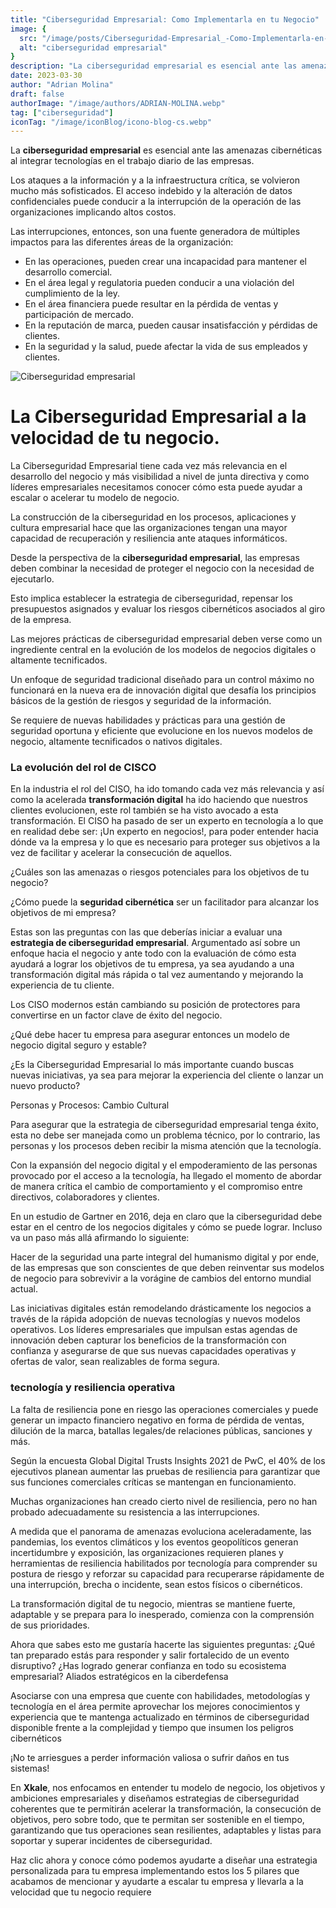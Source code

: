 ```yaml
---
title: "Ciberseguridad Empresarial: Como Implementarla en tu Negocio"
image: {
  src: "/image/posts/Ciberseguridad-Empresarial_-Como-Implementarla-en-tu-Negocio-1024x576.webp",
  alt: "ciberseguridad empresarial"
}
description: "La ciberseguridad empresarial es esencial ante las amenazas cibernéticas al integrar tecnologías en el trabajo diario de las empresas."
date: 2023-03-30
author: "Adrian Molina"
draft: false
authorImage: "/image/authors/ADRIAN-MOLINA.webp"
tag: ["ciberseguridad"]
iconTag: "/image/iconBlog/icono-blog-cs.webp"
---
```



La **ciberseguridad empresarial** es esencial ante las amenazas cibernéticas al integrar tecnologías en el trabajo diario de las empresas.

Los ataques a la información y a la infraestructura crítica, se volvieron mucho más sofisticados. El acceso indebido y la alteración de datos confidenciales puede conducir a la interrupción de la operación de las organizaciones implicando altos costos.

Las interrupciones, entonces, son una fuente generadora de múltiples impactos para las diferentes áreas de la organización:

- En las operaciones, pueden crear una incapacidad para mantener el desarrollo comercial.
- En el área legal y regulatoria pueden conducir a una violación del cumplimiento de la ley.
- En el área financiera puede resultar en la pérdida de ventas y participación de mercado.
- En la reputación de marca, pueden causar insatisfacción y pérdidas de clientes.
- En la seguridad y la salud, puede afectar la vida de sus empleados y clientes.

![Ciberseguridad empresarial](/image/posts/Ciberseguridad-Empresarial_-Como-Implementarla-en-tu-Negocio-1024x576.webp)

# La Ciberseguridad Empresarial a la velocidad de tu negocio.

La Ciberseguridad Empresarial tiene cada vez más relevancia en el desarrollo del negocio y más visibilidad a nivel de junta directiva y como líderes empresariales necesitamos conocer cómo esta puede ayudar a escalar o acelerar tu modelo de negocio.

La construcción de la ciberseguridad en los procesos, aplicaciones y cultura empresarial hace que las organizaciones tengan una mayor capacidad de recuperación y resiliencia ante ataques informáticos.

Desde la perspectiva de la **ciberseguridad empresarial**, las empresas deben combinar la necesidad de proteger el negocio con la necesidad de ejecutarlo.

Esto implica establecer la estrategia de ciberseguridad, repensar los presupuestos asignados y evaluar los riesgos cibernéticos asociados al giro de la empresa.

Las mejores prácticas de ciberseguridad empresarial deben verse como un ingrediente central en la evolución de los modelos de negocios digitales o altamente tecnificados.

Un enfoque de seguridad tradicional diseñado para un control máximo no funcionará en la nueva era de innovación digital que desafía los principios básicos de la gestión de riesgos y seguridad de la información.

Se requiere de nuevas habilidades y prácticas para una gestión de seguridad oportuna y eficiente que evolucione en los nuevos modelos de negocio, altamente tecnificados o nativos digitales.

### La evolución del rol de CISCO

En la industria el rol del CISO, ha ido tomando cada vez más relevancia y así como la acelerada **transformación digital** ha ido haciendo que nuestros clientes evolucionen, este rol también se ha visto avocado a esta transformación. El CISO ha pasado de ser un experto en tecnología a lo que en realidad debe ser: ¡Un experto en negocios!, para poder entender hacia dónde va la empresa y lo que es necesario para proteger sus objetivos a la vez de facilitar y acelerar la consecución de aquellos.

¿Cuáles son las amenazas o riesgos potenciales para los objetivos de tu negocio?

¿Cómo puede la **seguridad cibernética** ser un facilitador para alcanzar los objetivos de mi empresa?

Estas son las preguntas con las que deberías iniciar a evaluar una **estrategia de ciberseguridad empresarial**. Argumentado así sobre un enfoque hacia el negocio y ante todo con la evaluación de cómo esta ayudará a lograr los objetivos de tu empresa, ya sea ayudando a una transformación digital más rápida o tal vez aumentando y mejorando la experiencia de tu cliente.

Los CISO modernos están cambiando su posición de protectores para convertirse en un factor clave de éxito del negocio.

¿Qué debe hacer tu empresa para asegurar entonces un modelo de negocio digital seguro y estable?

¿Es la Ciberseguridad Empresarial lo más importante cuando buscas nuevas iniciativas, ya sea para mejorar la experiencia del cliente o lanzar un nuevo producto?

Personas y Procesos: Cambio Cultural

Para asegurar que la estrategia de ciberseguridad empresarial tenga éxito, esta no debe ser manejada como un problema técnico, por lo contrario, las personas y los procesos deben recibir la misma atención que la tecnología.

Con la expansión del negocio digital y el empoderamiento de las personas provocado por el acceso a la tecnología, ha llegado el momento de abordar de manera crítica el cambio de comportamiento y el compromiso entre directivos, colaboradores y clientes.

En un estudio de Gartner en 2016, deja en claro que la ciberseguridad debe estar en el centro de los negocios digitales y cómo se puede lograr. Incluso va un paso más allá afirmando lo siguiente:

Hacer de la seguridad una parte integral del humanismo digital y por ende, de las empresas que son conscientes de que deben reinventar sus modelos de negocio para sobrevivir a la vorágine de cambios del entorno mundial actual.

Las iniciativas digitales están remodelando drásticamente los negocios a través de la rápida adopción de nuevas tecnologías y nuevos modelos operativos. Los líderes empresariales que impulsan estas agendas de innovación deben capturar los beneficios de la transformación con confianza y asegurarse de que sus nuevas capacidades operativas y ofertas de valor, sean realizables de forma segura.

<Link text="¡quiero saber más!" href="/ciberseguridad"/>

### tecnología y resiliencia   operativa

La falta de resiliencia pone en riesgo las operaciones comerciales y puede generar un impacto financiero negativo en forma de pérdida de ventas, dilución de la marca, batallas legales/de relaciones públicas, sanciones y más.

Según la encuesta Global Digital Trusts Insights 2021 de PwC, el 40% de los ejecutivos planean aumentar las pruebas de resiliencia para garantizar que sus funciones comerciales críticas se mantengan en funcionamiento.

Muchas organizaciones han creado cierto nivel de resiliencia, pero no han probado adecuadamente su resistencia a las interrupciones.

A medida que el panorama de amenazas evoluciona aceleradamente, las pandemias, los eventos climáticos y los eventos geopolíticos generan incertidumbre y exposición, las organizaciones requieren planes y herramientas de resiliencia habilitados por tecnología para comprender su postura de riesgo y reforzar su capacidad para recuperarse rápidamente de una interrupción, brecha o incidente, sean estos físicos o cibernéticos.

La transformación digital de tu negocio, mientras se mantiene fuerte, adaptable y se prepara para lo inesperado, comienza con la comprensión de sus prioridades.

Ahora que sabes esto me gustaría hacerte las siguientes preguntas:
¿Qué tan preparado estás para responder y salir fortalecido de un evento disruptivo?
¿Has logrado generar confianza en todo su ecosistema empresarial?
Aliados estratégicos en la ciberdefensa

Asociarse con una empresa que cuente con habilidades, metodologías y tecnología en el área permite aprovechar los mejores conocimientos y experiencia que te mantenga actualizado en términos de ciberseguridad disponible frente a la complejidad y tiempo que insumen los peligros cibernéticos

¡No te arriesgues a perder información valiosa o sufrir daños en tus sistemas!

En **Xkale**, nos enfocamos en entender tu modelo de negocio, los objetivos y ambiciones empresariales y diseñamos estrategias de ciberseguridad coherentes que te permitirán acelerar la transformación, la consecución de objetivos, pero sobre todo, que te permitan ser sostenible en el tiempo, garantizando que tus operaciones sean resilientes, adaptables y listas para soportar y superar incidentes de ciberseguridad.

Haz clic ahora y conoce cómo podemos ayudarte a diseñar una estrategia personalizada para tu empresa implementando estos los 5 pilares que acabamos de mencionar y ayudarte a escalar tu empresa y llevarla a la velocidad que tu negocio requiere

<Link text="¡quiero saber más!" href="/ciberseguridad"/>